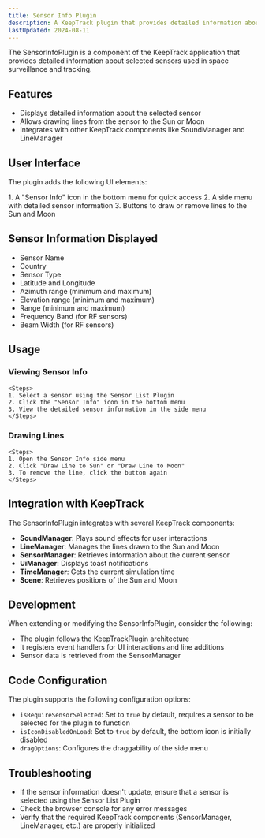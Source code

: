 ```yaml
---
title: Sensor Info Plugin
description: A KeepTrack plugin that provides detailed information about the selected sensor.
lastUpdated: 2024-08-11
---
```



The SensorInfoPlugin is a component of the KeepTrack application that provides detailed information about selected sensors used in space surveillance and tracking.

## Features

- Displays detailed information about the selected sensor
- Allows drawing lines from the sensor to the Sun or Moon
- Integrates with other KeepTrack components like SoundManager and LineManager

## User Interface

The plugin adds the following UI elements:

<Steps>
1. A "Sensor Info" icon in the bottom menu for quick access
2. A side menu with detailed sensor information
3. Buttons to draw or remove lines to the Sun and Moon
</Steps>

## Sensor Information Displayed

- Sensor Name
- Country
- Sensor Type
- Latitude and Longitude
- Azimuth range (minimum and maximum)
- Elevation range (minimum and maximum)
- Range (minimum and maximum)
- Frequency Band (for RF sensors)
- Beam Width (for RF sensors)

## Usage

  ### Viewing Sensor Info
    <Steps>
    1. Select a sensor using the Sensor List Plugin
    2. Click the "Sensor Info" icon in the bottom menu
    3. View the detailed sensor information in the side menu
    </Steps>
  ### Drawing Lines
    <Steps>
    1. Open the Sensor Info side menu
    2. Click "Draw Line to Sun" or "Draw Line to Moon"
    3. To remove the line, click the button again
    </Steps>

## Integration with KeepTrack

The SensorInfoPlugin integrates with several KeepTrack components:

- **SoundManager**: Plays sound effects for user interactions
- **LineManager**: Manages the lines drawn to the Sun and Moon
- **SensorManager**: Retrieves information about the current sensor
- **UiManager**: Displays toast notifications
- **TimeManager**: Gets the current simulation time
- **Scene**: Retrieves positions of the Sun and Moon

## Development

When extending or modifying the SensorInfoPlugin, consider the following:

- The plugin follows the KeepTrackPlugin architecture
- It registers event handlers for UI interactions and line additions
- Sensor data is retrieved from the SensorManager

## Code Configuration

The plugin supports the following configuration options:

- `isRequireSensorSelected`: Set to `true` by default, requires a sensor to be selected for the plugin to function
- `isIconDisabledOnLoad`: Set to `true` by default, the bottom icon is initially disabled
- `dragOptions`: Configures the draggability of the side menu

## Troubleshooting

- If the sensor information doesn't update, ensure that a sensor is selected using the Sensor List Plugin
- Check the browser console for any error messages
- Verify that the required KeepTrack components (SensorManager, LineManager, etc.) are properly initialized